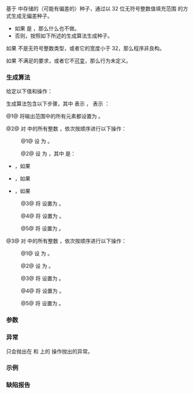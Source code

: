 {{cpp/numeric/random/seed_seq/title|generate}}
{{cpp/numeric/random/seed_seq/navbar}}
{{ddcl|since=c++11|1=
template&lt; class RandomIt &gt;
void generate( RandomIt begin, RandomIt end );
}}

基于 {{rlpsi|/#v}} 中存储的（可能有偏差的）种子，通过以 32 位无符号整数值填充范围 {{range|begin|end}} 的方式生成无偏差种子。
* 如果 {{c|1=begin == end}} 是 {{c|true}}，那么什么也不做。
* 否则，按照如下所述的生成算法生成种子。

如果 {{c/core|std::iterator_traits&lt;RandomIt&gt;::value_type}} 不是无符号整数类型，或者它的宽度小于 32，那么程序非良构。

如果 {{tt|RandomIt}} 不满足{{named req|RandomAccessIterator}}的要求，或者它不[[cpp/iterator|可变]]，那么行为未定义。

===生成算法===
给定以下值和操作：
{{dsc begin}}
{{dsc hitem|值|定义}}
{{dsc|{{c|z}}|{{box|{{rlpsi|/#v}}{{sep}}{{c/core|.size()}}}}}}
{{dsc|{{c|n}}|{{c|end - begin}}}}
{{dsc|{{c|m}}|{{c|std::max(z + 1, n)}}}}
{{dsc|{{c|t}}|{{c|1=(n &gt;= 623) ? 11 : (n &gt;= 68) ? 7 : (n &gt;= 39) ? 5 : (n &gt;= 7) ? 3 : (n - 1) / 2}}}}
{{dsc|{{c|p}}|{{c|(n - t) / 2}}}}
{{dsc|{{c|q}}|{{c|p + t}}}}
{{dsc hitem|操作|定义}}
{{dsc|{{mathjax-or|\(\scriptsize \mathsf{xor} \)|xor}}|内建的[[cpp/language/operator arithmetic#逐位逻辑运算符|逐位异或]]}}
{{dsc|{{mathjax-or|\(\scriptsize \mathsf{rshift} \)|rshift}}|内建的[[cpp/language/operator arithmetic#移位运算符|向右移位]]}}
{{dsc|{{mathjax-or|\(\scriptsize T(x) \)|T(x)}}|{{mathjax-or|\(\scriptsize x\ \mathsf{xor}\ (x\ \mathsf{rshift}\ 27) \)|x xor (x rshift 27)}}}}
{{dsc end}}

生成算法包含以下步骤，其中 {{mathjax-or|\(\scriptsize S_i \)|S{{su|b=i}}}} 表示 {{c|begin[i % n]}}，{{mathjax-or|\(\scriptsize V_i \)|V{{su|b=i}}}} 表示 {{box|{{rlpsi|/#v}}{{sep}}{{c/core|[i]}}}}：

@1@ 将输出范围中的所有元素都设置为 {{c|0x8b8b8b8b}}。

@2@ 对 {{range|0|m}} 中的所有整数 {{c|k}}，依次按顺序进行以下操作：

:@1@ 设 {{mathjax-or|\(\scriptsize r_1 \)|r{{su|b=1}}}} 为 {{mathjax-or|\(\scriptsize 1664525 \cdot T(S_k\ \mathsf{xor}\ S_{k+p}\ \mathsf{xor}\ S_{k-1}) \)|1664525·T(S{{su|b=k}} xor S{{su|b=k+p}} xor S{{su|b=k-1}})}}。

:@2@ 设 {{mathjax-or|\(\scriptsize r_2 \)|r{{su|b=2}}}} 为 {{mathjax-or|\(\scriptsize r_1 + j \)|r{{su|b=1}}+j}}，其中 {{mathjax-or|\(\scriptsize j \)|j}} 是：
* {{mathjax-or|\(\scriptsize z \)|z}}，如果 {{mathjax-or|1=\(\scriptsize k=0 \)|2=k=0}}
* {{mathjax-or|\(\scriptsize (k \mod n)+V_{k-1} \)|(k mod n)+V{{su|b=k-1}}}}，如果 {{mathjax-or|\(\scriptsize 0&lt;k⩽z \)|0&lt;k⩽z}}
* {{mathjax-or|\(\scriptsize k \mod n \)|k mod n}}，如果 {{mathjax-or|\(\scriptsize z&lt;k \)|z&lt;k}}

:@3@ 将 {{mathjax-or|\(\scriptsize S_{k+p} \)|S{{su|b=k+p}}}} 设置为 {{mathjax-or|\(\scriptsize (S_{k+p}+r_1) \mod 2^{32} \)|(S{{su|b=k+p}}+r{{su|b=1}}) mod 2{{su|p=32}}}}。

:@4@ 将 {{mathjax-or|\(\scriptsize S_{k+q} \)|S{{su|b=k+q}}}} 设置为 {{mathjax-or|\(\scriptsize (S_{k+q}+r_2) \mod 2^{32} \)|(S{{su|b=k+q}}+r{{su|b=2}}) mod 2{{su|p=32}}}}。

:@5@ 将 {{mathjax-or|\(\scriptsize S_k \)|S{{su|b=k}}}} 设置为 {{mathjax-or|\(\scriptsize r_2 \mod 2^{32} \)|r{{su|b=2}} mod 2{{su|p=32}}}}。

@3@ 对 {{range|m|m + n}} 中的所有整数 {{c|k}}，依次按顺序进行以下操作：

:@1@ 设 {{mathjax-or|\(\scriptsize r_3 \)|r{{su|b=3}}}} 为 {{mathjax-or|\(\scriptsize 1566083941 \cdot T(S_k+S_{k+p}+S_{k-1}) \)|1566083941·T(S{{su|b=k}}+S{{su|b=k+p}}+S{{su|b=k-1}})}}。

:@2@ 设 {{mathjax-or|\(\scriptsize r_4 \)|r{{su|b=4}}}} 为 {{mathjax-or|\(\scriptsize r_3-(k \mod n) \)|r{{su|b=3}}-(k mod n)}}。

:@3@ 将 {{mathjax-or|\(\scriptsize S_{k+p} \)|S{{su|b=k+p}}}} 设置为 {{mathjax-or|\(\scriptsize (S_{k+p}\ \mathsf{xor}\ r_3) \mod 2^{32} \)|(S{{su|b=k+p}} xor r{{su|b=3}}) mod 2{{su|p=32}}}}。

:@4@ 将 {{mathjax-or|\(\scriptsize S_{k+q} \)|S{{su|b=k+q}}}} 设置为 {{mathjax-or|\(\scriptsize (S_{k+q}\ \mathsf{xor}\ r_4) \mod 2^{32} \)|(S{{su|b=k+q}} xor r{{su|b=4}}) mod 2{{su|p=32}}}}。

:@5@ 将 {{mathjax-or|\(\scriptsize S_k \)|S{{su|b=k}}}} 设置为 {{mathjax-or|\(\scriptsize r_4 \mod 2^{32} \)|r{{su|b=4}} mod 2{{su|p=32}}}}。

===参数===
{{par begin}}
{{par|begin, end|表示输出范围的迭代器}}
{{par end}}

===异常===
只会抛出在 {{c|begin}} 和 {{c|end}} 上的 {{tt|RandomIt}} 操作抛出的异常。

===示例===
{{example
|code=
#include &lt;algorithm&gt;
#include &lt;cassert&gt;
#include &lt;cstdint&gt;
#include &lt;iostream&gt;
#include &lt;random&gt;

// std::seed_seq 主体部分的雏形……
struct seed_seq
{
    std::vector&lt;std::uint32_t&gt; v;
    
    seed_seq(std::initializer_list&lt;std::uint32_t&gt; const il) : v{il} {}
    
    template&lt;typename RandomIt&gt;
    void generate(RandomIt first, RandomIt last)
    {
        if (first == last)
            return;
        //
        // 假定 v = {1,2,3,4,5} 且 distance(first, last) == 10。
        //
        // 步骤 1：以 0x8b8b8b8b 填充
        // seeds = {2341178251, 2341178251, 2341178251, 2341178251, 2341178251,
        //          2341178251, 2341178251, 2341178251, 2341178251, 2341178251}
        //
        std::fill(first, last, 0x8b8b8b8b);
        //
        // 步骤 2：
        // n = 10, s = 5, t = 3, p = 3, q = 6, m = 10
        //
        const std::uint32_t n = last - first;
        const std::uint32_t s = v.size();
        const std::uint32_t t = (n &lt; 7) ? (n - 1) / 2
                              : (n &lt; 39) ? 3
                              : (n &lt; 68) ? 5
                              : (n &lt; 623) ? 7
                              : 11;
        const std::uint32_t p = (n - t) / 2;
        const std::uint32_t q = p + t;
        const std::uint32_t m = std::max(s + 1, n);
        //
        // 首次迭代，k = 0；r1 = 1371501266，r2 = 1371501271
        //
        // seeds = {1371501271, 2341178251, 2341178251, 3712679517, 2341178251,
        //          2341178251, 3712679522, 2341178251, 2341178251, 2341178251}
        //
        // 从 k = 1 到 k = 5 迭代（r2 = r1 + k % n + v[k - 1]）
        //
        // r1 = 2786190137, 3204727651, 4173325571, 1979226628, 401983366
        // r2 = 2786190139, 3204727655, 4173325577, 1979226636, 401983376
        //
        // seeds = {3350727907, 3188173515, 3204727655, 4173325577, 1979226636,
        //           401983376, 3591037797, 2811627722, 1652921976, 2219536532}
        //
        // 从 k = 6 到 k = 9 迭代（r2 = r1 + k % n）
        //
        // r1 = 2718637909, 1378394210, 2297813071, 1608643617
        // r2 = 2718637915, 1378394217, 2297813079, 1608643626
        //
        // seeds = { 434154821, 1191019290, 3237041891, 1256752498, 4277039715,
        //          2010627002, 2718637915, 1378394217, 2297813079, 1608643626}
        //
        auto begin_mod = [first, n](std::uint32_t u) -&gt; decltype(*first)&amp;
        {
            return first[u % n]; // 即 begin[x] 按 modulo n 取值
        };
        auto T = [](std::uint32_t x) { return x ^ (x &gt;&gt; 27); };
        
        for (std::uint32_t k = 0, r1, r2; k &lt; m; ++k)
        {
            r1 = 1664525 * T(begin_mod(k) ^ begin_mod(k + p) ^ begin_mod(k - 1));
            r2 = (k == 0) ? r1 + s
               : (k &lt;= s) ? r1 + k % n + v[k - 1]
               :            r1 + k % n;
            begin_mod(k + p) += r1;
            begin_mod(k + q) += r2;
            begin_mod(k) = r2;
        }
        //
        // 步骤 3
        // 从 k = 10 到 k = 19 迭代，用 ^= 修改输出
        //
        // r1 = 1615303485, 3210438310, 893477041, 2884072672, 1918321961,
        // r2 = 1615303485, 3210438309, 893477039, 2884072669, 1918321957
        //
        // seeds = { 303093272, 3210438309,  893477039, 2884072669, 1918321957,
        //          1117182731, 1772877958, 2669970405, 3182737656, 4094066935}
        //
        // r1 =  423054846, 46783064, 3904109085, 1534123446, 1495905687
        // r2 =  423054841, 46783058, 3904109078, 1534123438, 1495905678
        //
        // seeds = { 4204997637, 4246533866, 1856049002, 1129615051, 690460811,
        //           1075771511,   46783058, 3904109078, 1534123438, 1495905678}
        //
        for (std::uint32_t k = m, r3, r4; k &lt; m + n; ++k)
        {
            r3 = 1566083941 * T(begin_mod(k) + begin_mod(k + p) + begin_mod(k - 1));
            r4 = r3 - k % n;
            begin_mod(k+p) ^= r3;
            begin_mod(k+q) ^= r4;
            begin_mod(k) = r4;
        }
    }
};

int main()
{
    const auto input = std::initializer_list&lt;std::uint32_t&gt;{1, 2, 3, 4, 5};
    const auto output_size = 10;
    
    // 使用 std 版本的 seed_seq
    std::seed_seq seq(input);
    std::vector&lt;std::uint32_t&gt; seeds(output_size);
    seq.generate(seeds.begin(), seeds.end());
    for (const std::uint32_t n : seeds)
        std::cout &lt;&lt; n &lt;&lt; '\n';
    
    // 使用自定义版本的 seed_seq
    seed_seq seq2(input);
    std::vector&lt;std::uint32_t&gt; seeds2(output_size);
    seq2.generate(seeds2.begin(), seeds2.end());
    
    assert(seeds == seeds2);
}
|output=
4204997637
4246533866
1856049002
1129615051
690460811
1075771511
46783058
3904109078
1534123438
1495905678 
}}

===缺陷报告===
{{dr list begin}}
{{dr list item|wg=lwg|dr=2180|std=C++11|before={{tt|seed_seq::generate}} 不会抛出异常|after=它可以抛出异常}}
{{dr list end}}

{{langlinks|cs|de|en|es|fr|it|ja|ko|pl|pt|ru}}